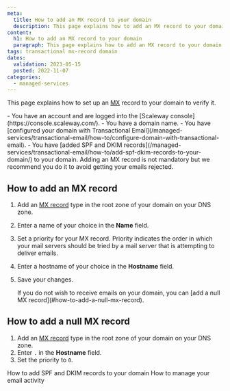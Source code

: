 ```yaml
---
meta:
  title: How to add an MX record to your domain
  description: This page explains how to add an MX record to your domain
content:
  h1: How to add an MX record to your domain
  paragraph: This page explains how to add an MX record to your domain
tags: transactional mx-record domain
dates:
  validation: 2023-05-15
  posted: 2022-11-07
categories:
  - managed-services
---
```


This page explains how to set up an [MX](/managed-services/transactional-email/concepts/#mx-record) record to your domain to verify it.

<Macro id="iam-requirements" />
 
<Message type="requirement">
  - You have an account and are logged into the [Scaleway console](https://console.scaleway.com/).
  - You have a domain name.
  - You have [configured your domain with Transactional Email](/managed-services/transactional-email/how-to/configure-domain-with-transactional-email).
  - You have [added SPF and DKIM records](/managed-services/transactional-email/how-to/add-spf-dkim-records-to-your-domain/) to your domain.
</Message>

<Message type="note">
 Adding an MX record is not mandatory but we recommend you do it to avoid getting your emails rejected.
</Message>

## How to add an MX record

1. Add an [MX record](/managed-services/transactional-email/concepts/#mx-record) type in the root zone of your domain on your DNS zone.
2. Enter a name of your choice in the **Name** field.
3. Set a priority for your MX record.
    <Message type="note">
     Priority indicates the order in which your mail servers should be tried by a mail server that is attempting to deliver emails.
    </Message>
4. Enter a hostname of your choice in the **Hostname** field.
5. Save your changes.

    <Message type="note">
    If you do not wish to receive emails on your domain, you can [add a null MX record](#how-to-add-a-null-mx-record).
    </Message>

## How to add a null MX record

1. Add an [MX record](/managed-services/transactional-email/concepts/#mx-record) type in the root zone of your domain on your DNS zone.
2. Enter `.` in the **Hostname** field.
3. Set the priority to `0`.


<Navigation title="See Also">
  <PreviousButton to="/managed-services/transactional-email/how-to/add-spf-dkim-records-to-your-domain/">How to add SPF and DKIM records to your domain</PreviousButton>
  <NextButton to="/managed-services/transactional-email/how-to/manage-email-activity/">How to manage your email activity</NextButton>
</Navigation>